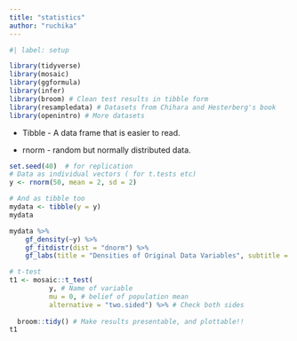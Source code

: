 ```yaml
---
title: "statistics"
author: "ruchika"
---
```


```r
#| label: setup

library(tidyverse)
library(mosaic)
library(ggformula)
library(infer)
library(broom) # Clean test results in tibble form
library(resampledata) # Datasets from Chihara and Hesterberg's book
library(openintro) # More datasets
```

-   Tibble - A data frame that is easier to read.

-   rnorm - random but normally distributed data.

```r
set.seed(40)  # for replication
# Data as individual vectors ( for t.tests etc)
y <- rnorm(50, mean = 2, sd = 2)

# And as tibble too
mydata <- tibble(y = y)
mydata
```

```r
mydata %>%
    gf_density(~y) %>%
    gf_fitdistr(dist = "dnorm") %>%
    gf_labs(title = "Densities of Original Data Variables", subtitle = "Compared with Normal Density")
```

```r
# t-test
t1 <- mosaic::t_test(
          y, # Name of variable
          mu = 0, # belief of population mean
          alternative = "two.sided") %>% # Check both sides
  
  broom::tidy() # Make results presentable, and plottable!!
t1
```
